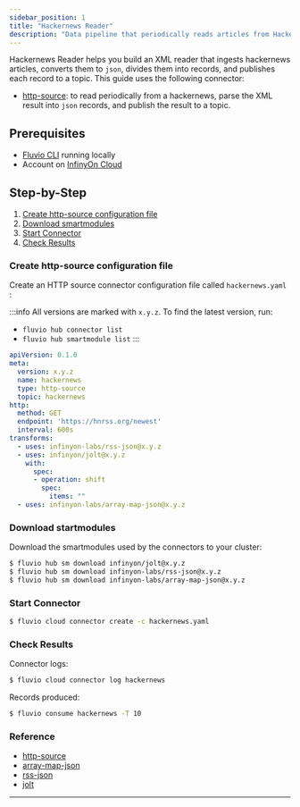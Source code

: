 ```yaml
---
sidebar_position: 1
title: "Hackernews Reader"
description: "Data pipeline that periodically reads articles from Hackernews and publishes them on a topic."
---
```


Hackernews Reader helps you build an XML reader that ingests hackernews articles, converts them to `json`, divides them into records, and publishes each record to a topic. This guide uses the following connector:

* [http-source]: to read periodically from a hackernews, parse the XML result into `json` records, and publish the result to a topic.

## Prerequisites

* [Fluvio CLI] running locally
* Account on [InfinyOn Cloud]

## Step-by-Step

1. [Create http-source configuration file](#create-http-source-configuration-file)
2. [Download smartmodules](#download-startmodules)
3. [Start Connector](#start-connector)
4. [Check Results](#check-results)

### Create http-source configuration file

Create an HTTP source connector configuration file called `hackernews.yaml` :

:::info
All versions are marked with `x.y.z`. To find the latest version, run:
*  `fluvio hub connector list`
*  `fluvio hub smartmodule list`
:::

```yaml
apiVersion: 0.1.0
meta:
  version: x.y.z
  name: hackernews
  type: http-source
  topic: hackernews
http:
  method: GET
  endpoint: 'https://hnrss.org/newest'
  interval: 600s
transforms:
  - uses: infinyon-labs/rss-json@x.y.z
  - uses: infinyon/jolt@x.y.z
    with:
      spec:
      - operation: shift
        spec:
          items: ""
  - uses: infinyon-labs/array-map-json@x.y.z
```

### Download startmodules

Download the smartmodules used by the connectors to your cluster:


```bash
$ fluvio hub sm download infinyon/jolt@x.y.z
$ fluvio hub sm download infinyon-labs/rss-json@x.y.z
$ fluvio hub sm download infinyon-labs/array-map-json@x.y.z
```

### Start Connector


```bash
$ fluvio cloud connector create -c hackernews.yaml
```

### Check Results

Connector logs:

```bash
$ fluvio cloud connector log hackernews
```

Records produced:

```bash
$ fluvio consume hackernews -T 10
```

### Reference

- [http-source]
- [array-map-json]
- [rss-json]
- [jolt]

---

[Fluvio CLI]: fluvio/quickstart.mdx#install-fluvio
[InfinyOn Cloud]: https://infinyon.cloud/ui/signup
[http-source]: https://github.com/infinyon/http-source-connector
[array-map-json]: https://github.com/infinyon/labs-array-map-json-sm
[rss-json]: https://github.com/infinyon/labs-rss-json-sm
[jolt]: https://github.com/infinyon/fluvio-jolt
